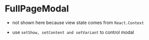 
<Meta title='FullPageModal' component={FullPageModal} />

# FullPageModal

* not shown here because view state comes from `React.Context`

* use `setShow, setContent and setVariant` to control modal

<NativeBaseProvider theme={Theme}>
<FullPageModal />
</NativeBaseProvider>